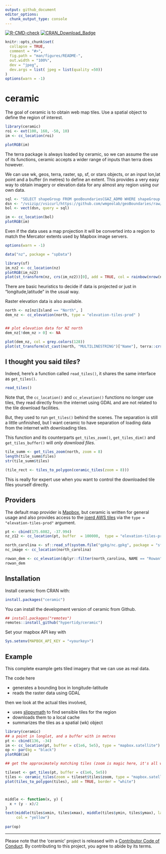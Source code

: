 ```yaml
---
output: github_document
editor_options: 
  chunk_output_type: console
---
```


<!-- README.md is generated from README.Rmd. Please edit that file -->

<!-- badges: start -->
[![R-CMD-check](https://github.com/hypertidy/ceramic/actions/workflows/R-CMD-check.yaml/badge.svg)](https://github.com/hypertidy/ceramic/actions/workflows/R-CMD-check.yaml)
[![CRAN_Download_Badge](http://cranlogs.r-pkg.org/badges/ceramic)](http://cranlogs.r-pkg.org/badges/ceramic)
<!-- badges: end -->

```r

knitr::opts_chunk$set(
  collapse = TRUE,
  comment = "#>",
  fig.path = "man/figures/README-",
  out.width = "100%", 
  dev = "jpeg", 
  dev.args = list( jpeg = list(quality =50))
)
options(warn = -1)
```
# ceramic

The goal of ceramic is to obtain web map tiles. Use a spatial object to define the region of interest. 


```r
library(ceramic)
roi <- ext(100, 160, -50, 10)
im <- cc_location(roi)

plotRGB(im)
```

The terra package is always loaded by ceramic, so we can assume the use of its functions, ceramic accepts a wider range of inputs than terra does however. 

We can use  wk, geos, terra, raster, sp, sf, or stars objects, or an input lon,lat point
and a buffer (in metres) to define an extent. This provides a very easy way to
obtain imagery or elevation data for any almost any region using our own data.

```r
sql <- "SELECT shapeGroup FROM geoBoundariesCGAZ_ADM0 WHERE shapeGroup IN ('BOL')"
dsn <- "/vsizip//vsicurl/https://github.com/wmgeolab/geoBoundaries/raw/main/releaseData/CGAZ/geoBoundariesCGAZ_ADM0.zip"
bol <- vect(dsn, query = sql)

im <- cc_location(bol)
plotRGB(im)
```

Even if the data uses a map projection it will be converted into a region to match the Mercator extents used by Mapbox image servers. 

```r
options(warn = -1)
```

```r
data("nz", package = "spData")

library(sf)
im_nz2 <- cc_location(nz)
plotRGB(im_nz2)
plot(st_transform(nz, crs(im_nz2))[0], add = TRUE, col = rainbow(nrow(nz), alpha = 0.5))
```

There are basic heuristics to decide if data is projected or just in "longitude,latitude" in the usual way. 

Raster elevation data is also available. 

```r
north <- nz[nz$Island == "North", ]
dem_nz <- cc_elevation(north, type = "elevation-tiles-prod" )


## plot elevation data for NZ north
dem_nz[!dem_nz > 0] <- NA

plot(dem_nz, col = grey.colors(128))
plot(st_transform(st_cast(north, "MULTILINESTRING")["Name"], terra::crs(dem_nz)), add = TRUE, lwd = 5)

```

## I thought you said *tiles*?

Indeed, here's a function called `read_tiles()`, it shares the same interface as `get_tiles()`. 


```r
read_tiles()
```


Note that, the `cc_location()` and `cc_elevation()` functions no longer use tiles, they read directly from the internet using GDAL and are not related to the tile download facilities. 

But, they used to run `get_tiles()` behind the scenes. The separation is still a little unfinished, but I want ceramic to have separation of loading data from the internet with downloading tiles. 

This function and its counterparts `get_tiles_zoom()`, `get_tiles_dim()` and `get_tiles_buffer()` will *only download files*. 

```r
tile_summ <- get_tiles_zoom(north, zoom = 8)
length(tile_summ$files)
str(tile_summ$tiles)

(tile_rect <- tiles_to_polygon(ceramic_tiles(zoom = 8)))

```

This is really for expert use when you want to control the downloaded tile files yourself directly. 


## Providers

The default map provider is [Mapbox](https://www.mapbox.com/), but ceramic is written for general usage and also provides access to the [joerd AWS tiles](https://github.com/tilezen/joerd/) via the `type = "elevation-tiles-prod"` argument. 

```r
pt <- cbind(175.6082, -37.994)
nz_z12 <- cc_location(pt, buffer  = 100000,  type = "elevation-tiles-prod")
```

```r
north_carolina <- sf::read_sf(system.file("gpkg/nc.gpkg", package = "sf", mustWork = TRUE))
nc_image <- cc_location(north_carolina)

rowan_dem <- cc_elevation(dplyr::filter(north_carolina, NAME == "Rowan"))
rowan_dem
```


## Installation

Install ceramic from CRAN with: 

```R
install.packages("ceramic")
```

You can install the development version of ceramic from  Github. 

```R
## install.packages("remotes")
remotes::install_github("hypertidy/ceramic")
```

Set your mapbox API key with 

```R
Sys.setenv(MAPBOX_API_KEY = "<yourkey>")
```




## Example

This complete example gets tiled imagery that we can use as real data.

The code here

-   generates a bounding box in longitude-latitude
- reads the raster data using GDAL

then we look at the actual tiles involved, 

-   uses [slippymath](https://CRAN.r-project.org/package=slippymath) to
    find sensible tiles for the region
-   downloads them to a local cache
-   summarizes the tiles as a spatial (wk) object


```r
library(ceramic)
## a point in longlat, and a buffer with in metres
pt <- cbind(136, -34)
im <- cc_location(pt, buffer = c(1e6, 5e5), type = "mapbox.satellite")
op <- par(bg = "black")
plotRGB(im)

## get the approximately matching tiles (zoom is magic here, it's all wrapped - needs thought)

tileset <- get_tiles(pt, buffer = c(1e6, 5e5))
tiles <- ceramic_tiles(zoom = tileset$tiles$zoom, type = "mapbox.satellite")
plot(tiles_to_polygon(tiles), add = TRUE, border = "white")



middle <- function(x, y) {
  x + (y - x)/2
}
text(middle(tiles$xmin, tiles$xmax), middle(tiles$ymin, tiles$ymax), lab = sprintf("[%i,%i]", tiles$tile_x, tiles$tile_y), 
     col = "yellow")
     
par(op)
```



---

Please note that the 'ceramic' project is released with a [Contributor Code of Conduct](https://github.com/hypertidy/ceramic/blob/master/CODE_OF_CONDUCT.md). By contributing to this project, you agree to abide by its terms.



